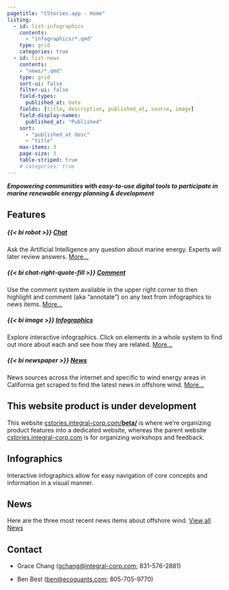 ```yaml
---
pagetitle: "CStories.app - Home"
listing:
  - id: list-infographics
    contents:
      - "infographics/*.qmd"
    type: grid
    categories: true
  - id: list-news
    contents:
    - "news/*.qmd"
    type: grid
    sort-ui: false
    filter-ui: false
    field-types:
      published_at: date
    fields: [title, description, published_at, source, image]
    field-display-names:
      published_at: "Published"
    sort: 
      - "published_at desc"
      - "title"
    max-items: 3
    page-size: 3
    table-striped: true
    # categories: true
---
```


***Empowering communities with easy-to-use digital tools to participate in marine renewable energy planning & development*** 

## Features

::: {.grid}

##### {{< bi robot >}} [Chat](chat.qmd) {.g-col-12 .g-col-med-6 .g-col-lg-3}
Ask the Artificial Intelligence any question about marine energy. Experts will later review answers.
[More...](chat.qmd)

##### {{< bi chat-right-quote-fill >}} [Comment](comment.qmd) {.g-col-12 .g-col-med-6 .g-col-lg-3}
Use the comment system available in the upper right corner to then highlight and comment (aka "annotate") on any text from infographics to news items. [More...](comment.qmd)

##### {{< bi image >}} [Infographics](infographics.qmd) {.g-col-12 .g-col-med-6 .g-col-lg-3}
Explore interactive infographics. Click on elements in a whole system to find out more about each and see how they are related.
[More...](infographics.qmd)

##### {{< bi newspaper >}} [News](news.qmd) {.g-col-12 .g-col-med-6 .g-col-lg-3}
News sources across the internet and specific to wind energy areas in California get scraped to find the latest news in offshore wind.
[More...](news.qmd)

:::

::: {.callout-caution}

## This website product is under development

This website [cstories.integral-corp.com/**beta/**](https://cstories.integral-corp.com/beta/) is where we're organizing product features into a dedicated website, whereas the parent website
[cstories.integral-corp.com](https://cstories.integral-corp.com){target="_blank"} is for organizing workshops and feedback.
:::


## Infographics

Interactive infographics allow for easy navigation of core concepts and information in a visual manner.

::: {#list-infographics}
:::

## News

Here are the three most recent news items about offshore wind. [View all News](news.qmd)

::: {#list-news}
:::

## Contact

-   Grace Chang ([gchang\@integral-corp.com](gchang@integral-corp.com); 831-576-2881)

-   Ben Best ([ben\@ecoquants.com](mailto:ben@ecoquants.com); 805-705-9770)


<script type="text/javascript">
document.getElementById("list-news-pagination").style.visibility = "hidden";
</script>

